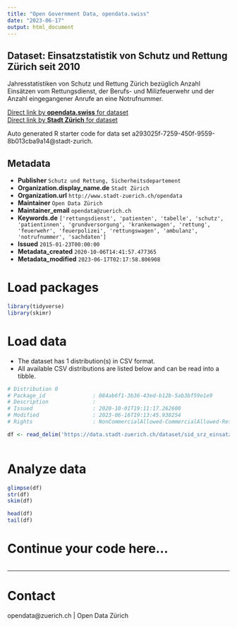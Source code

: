 ```yaml
---
title: "Open Government Data, opendata.swiss"
date: "2023-06-17"
output: html_document
---
```


## Dataset: Einsatzstatistik von Schutz und Rettung Zürich seit 2010


Jahresstatistiken von Schutz und Rettung Zürich bezüglich Anzahl Einsätzen vom Rettungsdienst, der Berufs- und Milizfeuerwehr und der Anzahl eingegangener Anrufe an eine Notrufnummer.


[Direct link by **opendata.swiss** for dataset](https://opendata.swiss/de/dataset/einsatzstatistik-von-schutz-und-rettung-zurich-seit-20101)<br>
[Direct link by **Stadt Zürich** for dataset](https://data.stadt-zuerich.ch/dataset/sid_srz_einsatzstatistik)

Auto generated R starter code for data set a293025f-7259-450f-9559-8b013cba9a14@stadt-zurich.

## Metadata

- **Publisher** `Schutz und Rettung, Sicherheitsdepartement`
- **Organization.display_name.de** `Stadt Zürich`
- **Organization.url** `http://www.stadt-zuerich.ch/opendata`
- **Maintainer** `Open Data Zürich`
- **Maintainer_email** `opendata@zuerich.ch`
- **Keywords.de** `['rettungsdienst', 'patienten', 'tabelle', 'schutz', 'patientinnen', 'grundversorgung', 'krankenwagen', 'rettung', 'feuerwehr', 'feuerpolizei', 'rettungswagen', 'ambulanz', 'notrufnummer', 'sachdaten']`
- **Issued** `2015-01-23T00:00:00`
- **Metadata_created** `2020-10-06T14:41:57.477365`
- **Metadata_modified** `2023-06-17T02:17:58.806908`


# Load packages

```r

library(tidyverse)
library(skimr)

```

# Load data

-   The dataset has 1 distribution(s) in CSV format.
-   All available CSV distributions are listed below and can be read into a tibble.

```r

# Distribution 0
# Package_id               : 084ab6f1-3b36-43ed-b12b-5ab3bf59e1e9
# Description              : 
# Issued                   : 2020-10-01T19:11:17.262600
# Modified                 : 2023-06-16T19:13:45.938254
# Rights                   : NonCommercialAllowed-CommercialAllowed-ReferenceNotRequired

df <- read_delim('https://data.stadt-zuerich.ch/dataset/sid_srz_einsatzstatistik/download/SRZ_einsatzstatistik_seit2010.csv')



```

# Analyze data

```r

glimpse(df)
str(df)
skim(df)

head(df)
tail(df)

```

# Continue your code here...

```r

```

------------------------------------------------------------------------

# Contact

opendata@zuerich.ch | Open Data Zürich
